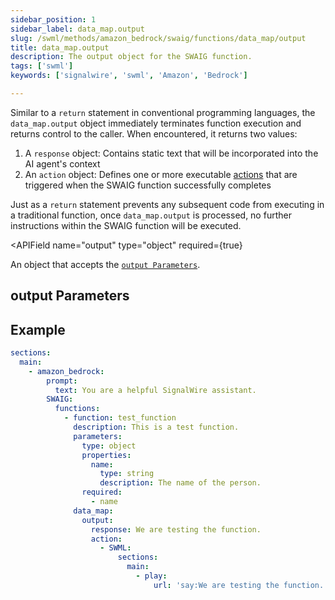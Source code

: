 ```yaml
---
sidebar_position: 1
sidebar_label: data_map.output
slug: /swml/methods/amazon_bedrock/swaig/functions/data_map/output
title: data_map.output
description: The output object for the SWAIG function.
tags: ['swml']
keywords: ['signalwire', 'swml', 'Amazon', 'Bedrock']

---
```



Similar to a `return` statement in conventional programming languages, the `data_map.output` object immediately
terminates function execution and returns control to the caller. When encountered, it returns two values:

1. A `response` object: Contains static text that will be incorporated into the AI agent's context
2. An `action` object: Defines one or more executable [actions](#actions) that are triggered when the SWAIG function successfully completes

Just as a `return` statement prevents any subsequent code from executing in a traditional function, once `data_map.output`
is processed, no further instructions within the SWAIG function will be executed.

<APIField
  name="output"
  type="object"
  required={true}
>
  An object that accepts the [`output Parameters`](#output-parameters).
</APIField>


## **output Parameters**

<Actions />


## Example

```yaml andJSON
sections:
  main:
    - amazon_bedrock:
        prompt:
          text: You are a helpful SignalWire assistant.
        SWAIG:
          functions:
            - function: test_function
              description: This is a test function.
              parameters:
                type: object
                properties:
                  name:
                    type: string
                    description: The name of the person.
                required:
                  - name
              data_map:
                output:
                  response: We are testing the function.
                  action:
                    - SWML:
                        sections:
                          main:
                            - play:
                                url: 'say:We are testing the function.'
```